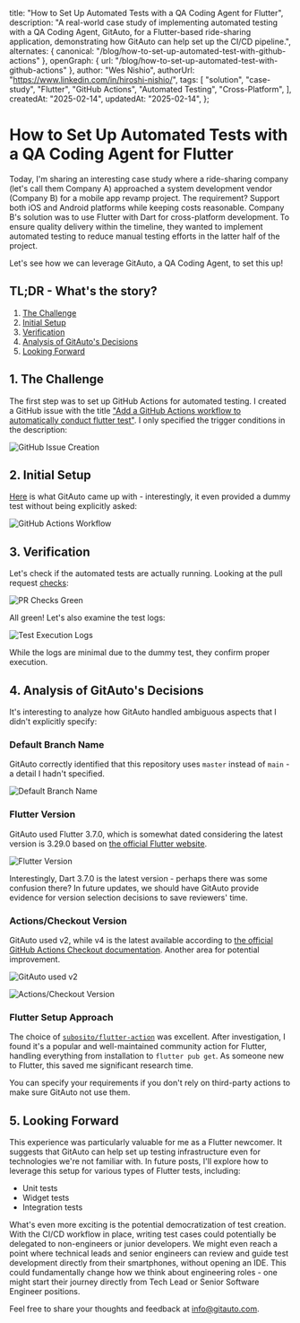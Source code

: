   title: "How to Set Up Automated Tests with a QA Coding Agent for Flutter",
  description:
    "A real-world case study of implementing automated testing with a QA Coding Agent, GitAuto, for a Flutter-based ride-sharing application, demonstrating how GitAuto can help set up the CI/CD pipeline.",
  alternates: { canonical: "/blog/how-to-set-up-automated-test-with-github-actions" },
  openGraph: { url: "/blog/how-to-set-up-automated-test-with-github-actions" },
  author: "Wes Nishio",
  authorUrl: "https://www.linkedin.com/in/hiroshi-nishio/",
  tags: [
    "solution",
    "case-study",
    "Flutter",
    "GitHub Actions",
    "Automated Testing",
    "Cross-Platform",
  ],
  createdAt: "2025-02-14",
  updatedAt: "2025-02-14",
};

# How to Set Up Automated Tests with a QA Coding Agent for Flutter

Today, I'm sharing an interesting case study where a ride-sharing company (let's call them Company A) approached a system development vendor (Company B) for a mobile app revamp project. The requirement? Support both iOS and Android platforms while keeping costs reasonable. Company B's solution was to use Flutter with Dart for cross-platform development. To ensure quality delivery within the timeline, they wanted to implement automated testing to reduce manual testing efforts in the latter half of the project.

Let's see how we can leverage GitAuto, a QA Coding Agent, to set this up!

## TL;DR - What's the story?

1. [The Challenge](#1-the-challenge)
2. [Initial Setup](#2-initial-setup)
3. [Verification](#3-verification)
4. [Analysis of GitAuto's Decisions](#4-analysis-of-gitautos-decisions)
5. [Looking Forward](#5-looking-forward)

## 1. The Challenge

The first step was to set up GitHub Actions for automated testing. I created a GitHub issue with the title ["Add a GitHub Actions workflow to automatically conduct flutter test"](https://github.com/gitautoai/sample-flutter-getwidget/issues/8). I only specified the trigger conditions in the description:

![GitHub Issue Creation](/blog/how-to-set-up-automated-test-with-github-actions/step1.png)

## 2. Initial Setup

[Here](https://github.com/gitautoai/sample-flutter-getwidget/pull/9/files) is what GitAuto came up with - interestingly, it even provided a dummy test without being explicitly asked:

![GitHub Actions Workflow](/blog/how-to-set-up-automated-test-with-github-actions/step2.png)

## 3. Verification

Let's check if the automated tests are actually running. Looking at the pull request [checks](https://github.com/gitautoai/sample-flutter-getwidget/actions/runs/13319607830/job/37201547739):

![PR Checks Green](/blog/how-to-set-up-automated-test-with-github-actions/step3-1.png)

All green! Let's also examine the test logs:

![Test Execution Logs](/blog/how-to-set-up-automated-test-with-github-actions/step3-2.png)

While the logs are minimal due to the dummy test, they confirm proper execution.

## 4. Analysis of GitAuto's Decisions

It's interesting to analyze how GitAuto handled ambiguous aspects that I didn't explicitly specify:

### Default Branch Name

GitAuto correctly identified that this repository uses `master` instead of `main` - a detail I hadn't specified.

![Default Branch Name](/blog/how-to-set-up-automated-test-with-github-actions/step4-1.png)

### Flutter Version

GitAuto used Flutter 3.7.0, which is somewhat dated considering the latest version is 3.29.0 based on [the official Flutter website](https://docs.flutter.dev/release/archive).

![Flutter Version](/blog/how-to-set-up-automated-test-with-github-actions/step4-2.png)

Interestingly, Dart 3.7.0 is the latest version - perhaps there was some confusion there? In future updates, we should have GitAuto provide evidence for version selection decisions to save reviewers' time.

### Actions/Checkout Version

GitAuto used v2, while v4 is the latest available according to [the official GitHub Actions Checkout documentation](https://github.com/actions/checkout). Another area for potential improvement.

![GitAuto used v2](/blog/how-to-set-up-automated-test-with-github-actions/step4-3-1.png)

![Actions/Checkout Version](/blog/how-to-set-up-automated-test-with-github-actions/step4-3-2.png)

### Flutter Setup Approach

The choice of [`subosito/flutter-action`](https://github.com/subosito/flutter-action) was excellent. After investigation, I found it's a popular and well-maintained community action for Flutter, handling everything from installation to `flutter pub get`. As someone new to Flutter, this saved me significant research time.

You can specify your requirements if you don't rely on third-party actions to make sure GitAuto not use them.

## 5. Looking Forward

This experience was particularly valuable for me as a Flutter newcomer. It suggests that GitAuto can help set up testing infrastructure even for technologies we're not familiar with. In future posts, I'll explore how to leverage this setup for various types of Flutter tests, including:

- Unit tests
- Widget tests
- Integration tests

What's even more exciting is the potential democratization of test creation. With the CI/CD workflow in place, writing test cases could potentially be delegated to non-engineers or junior developers. We might even reach a point where technical leads and senior engineers can review and guide test development directly from their smartphones, without opening an IDE. This could fundamentally change how we think about engineering roles - one might start their journey directly from Tech Lead or Senior Software Engineer positions.

Feel free to share your thoughts and feedback at [info@gitauto.com](mailto:info@gitauto.com).

